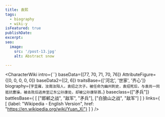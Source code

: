 ```yaml
---
title: 袁熙
tags:
  - biography
  - wiki-y
isFeatured: true
publishDate:
excerpt:
seo:
  image:
    src: '/post-13.jpg'
    alt: Abstract snow

---
```



<CharacterWiki
  intro={``}
  baseData={[77, 70, 71, 70, 76]}
  AttributeFigure={[0, 0, 0, 0, 0]}
  baseData2={[2, 6]}
  traitsBase={['河北', '世家', '齐心']}
  biography={`字显雍，汝南汝阳人，袁绍之次子。被任命为幽州刺史，袁绍死后，与袁尚一同抵抗曹操，被击败后逃奔至辽东公孙康处，却被公孙康斩首。`}
  baseclass={["矛兵"]}
  battlesBase={
    [
      ["邯郸之战", "敌军", "矛兵"],
      ["白狼山之战", "敌军"]
    ]
  }
  links={
    [
      {label: "Wikipedia - English Version", href: "https://en.wikipedia.org/wiki/Yuan_Xi"}
    ]
  }
/>
